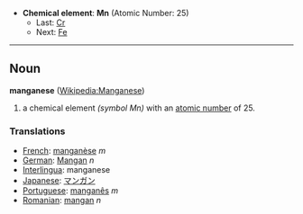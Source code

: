 *'''Chemical element''': '''Mn''' (Atomic Number: 25)
**Last: [[Chromium|Cr]]
**Next: [[Iron|Fe]]
----
== Noun ==
'''manganese''' ([[en:Manganese|Wikipedia:Manganese]])

# a chemical element ''(symbol Mn)'' with an [[atomic number]] of 25.

===Translations===
*[[French]]: [[manganèse]] ''m''
*[[German]]: [[Mangan]] ''n''
*[[Interlingua]]: manganese
*[[Japanese]]: [[マンガン]]
*[[Portuguese]]: [[manganês]] ''m''
*[[Romanian]]: [[mangan]] ''n''